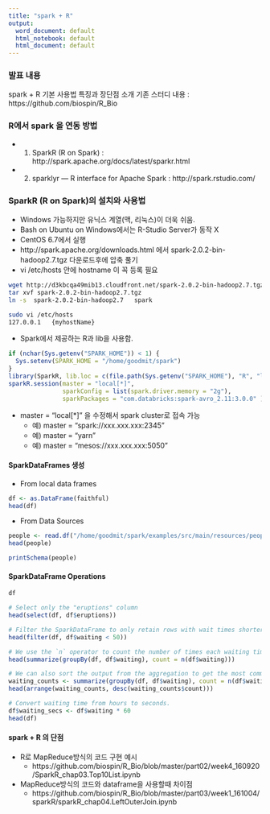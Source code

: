 ```yaml
---
title: "spark + R"
output:
  word_document: default
  html_notebook: default
  html_document: default
---
```

### 발표 내용 
spark + R 기본 사용법
특징과 장단점 소개
기존 스터디 내용 : https://github.com/biospin/R_Bio

### R에서 spark 을 연동 방법
- 1. SparkR (R on Spark) : http://spark.apache.org/docs/latest/sparkr.html
- 2. sparklyr — R interface for Apache Spark : http://spark.rstudio.com/


### SparkR (R on Spark)의 설치와 사용법
- Windows  가능하지만 유닉스 계열(맥, 리눅스)이 더욱 쉬움.
- Bash on Ubuntu on Windows에서는 R-Studio Server가 동작 X
- CentOS 6.7에서 실행
- http://spark.apache.org/downloads.html 에서 spark-2.0.2-bin-hadoop2.7.tgz 다운로드후에  압축 풀기
- vi /etc/hosts 안에 hostname 이 꼭 등록 필요


```bash
wget http://d3kbcqa49mib13.cloudfront.net/spark-2.0.2-bin-hadoop2.7.tgz 
tar xvf spark-2.0.2-bin-hadoop2.7.tgz 
ln -s  spark-2.0.2-bin-hadoop2.7   spark

sudo vi /etc/hosts
127.0.0.1   {myhostName}
```


- Spark에서 제공하는 R과 lib을 사용함.
```r
if (nchar(Sys.getenv("SPARK_HOME")) < 1) {
  Sys.setenv(SPARK_HOME = "/home/goodmit/spark")
}
library(SparkR, lib.loc = c(file.path(Sys.getenv("SPARK_HOME"), "R", "lib")))
sparkR.session(master = "local[*]", 
               sparkConfig = list(spark.driver.memory = "2g"),
               sparkPackages = "com.databricks:spark-avro_2.11:3.0.0" )
```

- master = "local[*]"  을 수정해서 spark cluster로 접속 가능
    - 예) master = "spark://xxx.xxx.xxx:2345"
    - 예) master = "yarn"
    - 예) master = "mesos://xxx.xxx.xxx:5050"

#### SparkDataFrames 생성
- From local data frames

```r
df <- as.DataFrame(faithful)
head(df)
```

- From Data Sources

```r
people <- read.df("/home/goodmit/spark/examples/src/main/resources/people.json", "json")
head(people)
```

```r
printSchema(people)
```

#### SparkDataFrame Operations

```r
df

# Select only the "eruptions" column
head(select(df, df$eruptions))
```


```r
# Filter the SparkDataFrame to only retain rows with wait times shorter than 50 mins
head(filter(df, df$waiting < 50))

```

```r
# We use the `n` operator to count the number of times each waiting time appears
head(summarize(groupBy(df, df$waiting), count = n(df$waiting)))

```

```r
# We can also sort the output from the aggregation to get the most common waiting times
waiting_counts <- summarize(groupBy(df, df$waiting), count = n(df$waiting))
head(arrange(waiting_counts, desc(waiting_counts$count)))

```

```r
# Convert waiting time from hours to seconds.
df$waiting_secs <- df$waiting * 60
head(df)
```


#### spark + R 의 단점

- R로 MapReduce방식의 코드 구현 예시
    - https://github.com/biospin/R_Bio/blob/master/part02/week4_160920/SparkR_chap03.Top10List.ipynb
- MapReduce방식의 코드와 dataframe을 사용할때 차이점
    - https://github.com/biospin/R_Bio/blob/master/part03/week1_161004/sparkR/sparkR_chap04.LeftOuterJoin.ipynb



